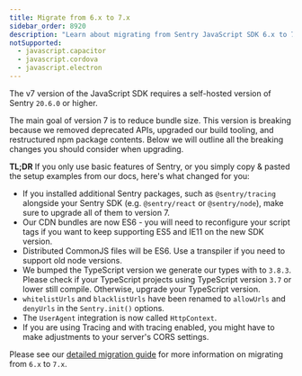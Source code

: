 ```yaml
---
title: Migrate from 6.x to 7.x
sidebar_order: 8920
description: "Learn about migrating from Sentry JavaScript SDK 6.x to 7.x"
notSupported:
  - javascript.capacitor
  - javascript.cordova
  - javascript.electron
---
```


The v7 version of the JavaScript SDK requires a self-hosted version of Sentry `20.6.0` or higher.

The main goal of version 7 is to reduce bundle size. This version is breaking because we removed deprecated APIs,
upgraded our build tooling, and restructured npm package contents. Below we will outline all the breaking changes you
should consider when upgrading.

**TL;DR** If you only use basic features of Sentry, or you simply copy & pasted the setup examples from our docs, here's what changed for you:

- If you installed additional Sentry packages, such as `@sentry/tracing` alongside your Sentry SDK (e.g. `@sentry/react` or `@sentry/node`), make sure to upgrade all of them to version 7.
- Our CDN bundles are now ES6 - you will need to reconfigure your script tags if you want to
  keep supporting ES5 and IE11 on the new SDK version.
- Distributed CommonJS files will be ES6. Use a transpiler if you need to support old node versions.
- We bumped the TypeScript version we generate our types with to `3.8.3`. Please check if your TypeScript projects using TypeScript version `3.7` or lower still compile. Otherwise, upgrade your TypeScript version.
- `whitelistUrls` and `blacklistUrls` have been renamed to `allowUrls` and `denyUrls` in the `Sentry.init()` options.
- The `UserAgent` integration is now called `HttpContext`.
- If you are using Tracing and with tracing enabled, you might have to make adjustments to your server's CORS settings.

Please see our [detailed migration guide](https://github.com/getsentry/sentry-javascript/blob/develop/docs/migration/v6-to-v7.md) for more information on migrating from `6.x` to `7.x`.
